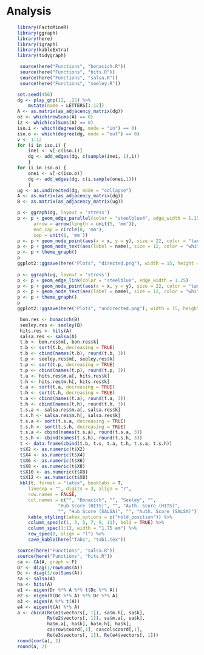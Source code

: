 # Analysis


```r
    library(FactoMineR)
    library(ggraph)
    library(here)
    library(igraph)
    library(kableExtra)
    library(tidygraph)
```


```r
     source(here("Functions", "bonacich.R"))
     source(here("Functions", "hits.R"))
     source(here("Functions", "salsa.R"))
     source(here("Functions", "seeley.R"))
```

```r
    set.seed(456)
    dg <- play_gnp(12, .25) %>% 
        mutate(name = LETTERS[1:12]) 
    A <- as.matrix(as_adjacency_matrix(dg))
    oz <- which(rowSums(A) == 0)
    iz <- which(colSums(A) == 0)
    iso.i <- which(degree(dg, mode = "in") == 0)
    iso.o <- which(degree(dg, mode = "out") == 0)
    v <- 1:12
    for (i in iso.i) {
        inei <- v[-c(iso.i)]
        dg <- add_edges(dg, c(sample(inei, 1),i))
        }
    for (i in iso.o) {
        onei <- v[-c(iso.o)]
        dg <- add_edges(dg, c(i,sample(onei,1)))
        }
    ug <- as.undirected(dg, mode = "collapse")
    A <- as.matrix(as_adjacency_matrix(dg))
    B <- as.matrix(as_adjacency_matrix(ug))
```

```r
    p <- ggraph(dg, layout = 'stress')
    p <- p + geom_edge_parallel(color = "steelblue4", edge_width = 1.15,
          arrow = arrow(length = unit(5, 'mm')),
          end_cap = circle(8, 'mm'), 
          sep = unit(8, 'mm'))
    p <- p + geom_node_point(aes(x = x, y = y), size = 22, color = "tan2") 
    p <- p + geom_node_text(aes(label = name), size = 12, color = "white")
    p <- p + theme_graph() 
    p
    ggplot2::ggsave(here("Plots", "directed.png"), width = 15, height = 15)
    
    p <- ggraph(ug, layout = 'stress')
    p <- p + geom_edge_link(color = "steelblue", edge_width = 1.25) 
    p <- p + geom_node_point(aes(x = x, y = y), size = 22, color = "tan2") 
    p <- p + geom_node_text(aes(label = name), size = 12, color = "white")
    p <- p + theme_graph() 
    p
    ggplot2::ggsave(here("Plots", "undirected.png"), width = 15, height = 15)
```

```r
     bon.res <- bonacich(B)
     seeley.res <- seeley(B)
     hits.res <- hits(A)
     salsa.res <- salsa(A)
     t.b <- bon.res$m[, bon.res$k]
     t.b <- sort(t.b, decreasing = TRUE)
     t.b <- cbind(names(t.b), round(t.b, 3))
     t.p <- seeley.res$m[, seeley.res$k]
     t.p <- sort(t.p, decreasing = TRUE)
     t.p <- cbind(names(t.p), round(t.p, 3))
     t.a <- hits.res$m.a[, hits.res$k]
     t.h <- hits.res$m.h[, hits.res$k]
     t.a <- sort(t.a, decreasing = TRUE)
     t.h <- sort(t.h, decreasing = TRUE)
     t.a <- cbind(names(t.a), round(t.a, 3))
     t.h <- cbind(names(t.h), round(t.h, 3))
     t.s.a <- salsa.res$m.a[, salsa.res$k]
     t.s.h <- salsa.res$m.h[, salsa.res$k]
     t.s.a <- sort(t.s.a, decreasing = TRUE)
     t.s.h <- sort(t.s.h, decreasing = TRUE)
     t.s.a <- cbind(names(t.s.a), round(t.s.a, 3))
     t.s.h <- cbind(names(t.s.h), round(t.s.h, 3))
     t <- data.frame(cbind(t.b, t.s, t.a, t.h, t.s.a, t.s.h))
     t$X2 <- as.numeric(t$X2)
     t$X4 <- as.numeric(t$X4)
     t$X6 <- as.numeric(t$X6)
     t$X8 <- as.numeric(t$X8)
     t$X10 <- as.numeric(t$X8)
     t$X12 <- as.numeric(t$X8)
     kbl(t, format = "latex", booktabs = T, 
        linesep = "", digits = 3, align = "r",
        row.names = FALSE,
        col.names = c("", "Bonacich", "", "Seeley", "", 
                   "Hub Score (HITS)", "", "Auth. Score (HITS)", 
                   "", "Hub Score (SALSA)", "", "Auth. Score (SALSA)")) %>%
        kable_styling(latex_options = c("hold_position")) %>% 
        column_spec(c(1, 3, 5, 7, 9, 11), bold = TRUE) %>% 
        column_spec(1:12, width = "1.75 em") %>% 
        row_spec(0, align = "l") %>% 
        save_kable(here("Tabs", "tab1.tex"))

```

```r
    source(here("Functions", "salsa.R"))
    source(here("Functions", "hits.R"))
    ca <- CA(A, graph = F)
    Dr <- diag(1/rowSums(A))
    Dc <- diag(1/colSums(A))
    sa <- salsa(A)
    ha <- hits(A)
    e1 <- eigen(Dr %*% A %*% t(Dc %*% A))
    e2 <- eigen(t(Dc %*% A) %*% Dr %*% A)
    e3 <- eigen(A %*% t(A))
    e4 <- eigen(t(A) %*% A)
    a <- cbind(Re(e1$vectors[, 1]), sa$m.h[, sa$k], 
               Re(e2$vectors[, 1]), sa$m.a[, sa$k], 
               ha$m.a[, ha$k], ha$m.h[, ha$k],
               ca$row$coord[,1], ca$col$coord[,1],
               Re(e3$vectors[, 1]), Re(e4$vectors[, 1]))
    round(cor(a), 2)
    round(a, 2)
```

          
          
          
          


